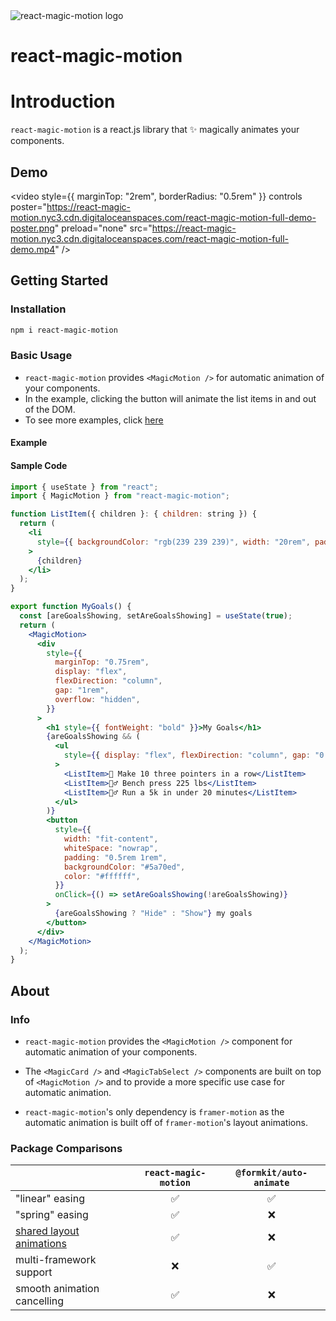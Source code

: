 
<div style={{display: "flex", margin: "1.5rem 0 2rem", gap: "0.85rem"}}>
<img
  style={{ height: 36, width: 36 }}
  alt="react-magic-motion logo"
  src="https://react-magic-motion.nyc3.cdn.digitaloceanspaces.com/react-magic-motion-logo.png"
/>

<h1 className=" nx-text-4xl nx-font-bold nx-tracking-tight nx-text-slate-900 dark:nx-text-slate-100">
  react-magic-motion
</h1>
</div>

# Introduction

`react-magic-motion` is a react.js library that ✨ magically animates your components.

## Demo

<video
  style={{ marginTop: "2rem", borderRadius: "0.5rem" }}
  controls
  poster="https://react-magic-motion.nyc3.cdn.digitaloceanspaces.com/react-magic-motion-full-demo-poster.png"
  preload="none"
  src="https://react-magic-motion.nyc3.cdn.digitaloceanspaces.com/react-magic-motion-full-demo.mp4"
/>

## Getting Started

### Installation

```sh npm2yarn copy filename="Install"
npm i react-magic-motion
```

### Basic Usage

- `react-magic-motion` provides `<MagicMotion />` for automatic animation of your components.
- In the example, clicking the button will animate the list items in and out of the DOM.
- To see more examples, click [here](./applications)

#### Example

<MyGoals />

#### Sample Code

```jsx copy filename="my-goals.js" showLineNumbers {17, 50}
import { useState } from "react";
import { MagicMotion } from "react-magic-motion";

function ListItem({ children }: { children: string }) {
  return (
    <li
      style={{ backgroundColor: "rgb(239 239 239)", width: "20rem", padding: "0.5rem" }}
    >
      {children}
    </li>
  );
}

export function MyGoals() {
  const [areGoalsShowing, setAreGoalsShowing] = useState(true);
  return (
    <MagicMotion>
      <div
        style={{
          marginTop: "0.75rem",
          display: "flex",
          flexDirection: "column",
          gap: "1rem",
          overflow: "hidden",
        }}
      >
        <h1 style={{ fontWeight: "bold" }}>My Goals</h1>
        {areGoalsShowing && (
          <ul
            style={{ display: "flex", flexDirection: "column", gap: "0.75rem" }}
          >
            <ListItem>🏀 Make 10 three pointers in a row</ListItem>
            <ListItem>🏋️‍♂️ Bench press 225 lbs</ListItem>
            <ListItem>🏃‍♂️ Run a 5k in under 20 minutes</ListItem>
          </ul>
        )}
        <button
          style={{
            width: "fit-content",
            whiteSpace: "nowrap",
            padding: "0.5rem 1rem",
            backgroundColor: "#5a70ed",
            color: "#ffffff",
          }}
          onClick={() => setAreGoalsShowing(!areGoalsShowing)}
        >
          {areGoalsShowing ? "Hide" : "Show"} my goals
        </button>
      </div>
    </MagicMotion>
  );
}

```

## About

### Info

- `react-magic-motion` provides the `<MagicMotion />` component for automatic animation of your components.

* The `<MagicCard />` and `<MagicTabSelect />` components are built on top of `<MagicMotion />` and to provide a more specific use case for automatic animation.

- `react-magic-motion`'s only dependency is `framer-motion` as the automatic animation is built off of `framer-motion`'s layout animations.

### Package Comparisons

|                                                 | `react-magic-motion` | `@formkit/auto-animate` |
| :---------------------------------------------- | :------------------: | :---------------------: |
| "linear" easing                                 |          ✅          |           ✅            |
| "spring" easing                                 |          ✅          |           ❌            |
| [shared layout animations](./applications/tabs) |          ✅          |           ❌            |
| multi-framework support                         |          ❌          |           ✅            |
| smooth animation cancelling                     |          ✅          |           ❌            |
